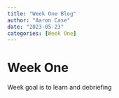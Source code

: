 ```yaml
---
title: "Week One Blog"
author: "Aaron Case"
date: "2023-05-23"
categories: [Week One]
---
```


# Week One

Week goal is to learn and debriefing
